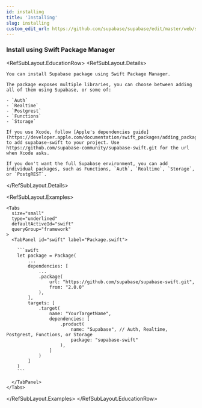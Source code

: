 ```yaml
---
id: installing
title: 'Installing'
slug: installing
custom_edit_url: https://github.com/supabase/supabase/edit/master/web/spec/supabase.yml
---
```


### Install using Swift Package Manager

<RefSubLayout.EducationRow>
  <RefSubLayout.Details>

    You can install Supabase package using Swift Package Manager.

    The package exposes multiple libraries, you can choose between adding all of them using Supabase, or some of:

    - `Auth`
    - `Realtime`
    - `Postgrest`
    - `Functions`
    - `Storage`

    If you use Xcode, follow [Apple's dependencies guide](https://developer.apple.com/documentation/swift_packages/adding_package_dependencies_to_your_app) to add supabase-swift to your project. Use https://github.com/supabase-community/supabase-swift.git for the url when Xcode asks.

    If you don't want the full Supabase environment, you can add individual packages, such as Functions, `Auth`, `Realtime`, `Storage`, or `PostgREST`.

  </RefSubLayout.Details>

  <RefSubLayout.Examples>

    <Tabs
      size="small"
      type="underlined"
      defaultActiveId="swift"
      queryGroup="framework"
    >
      <TabPanel id="swift" label="Package.swift">

        ```swift
        let package = Package(
            ...
            dependencies: [
                ...
                .package(
                    url: "https://github.com/supabase/supabase-swift.git",
                    from: "2.0.0"
                ),
            ],
            targets: [
                .target(
                    name: "YourTargetName",
                    dependencies: [
                        .product(
                            name: "Supabase", // Auth, Realtime, Postgrest, Functions, or Storage
                            package: "supabase-swift"
                        ),
                    ]
                )
            ]
        )
        ```

      </TabPanel>
    </Tabs>

  </RefSubLayout.Examples>
</RefSubLayout.EducationRow>
